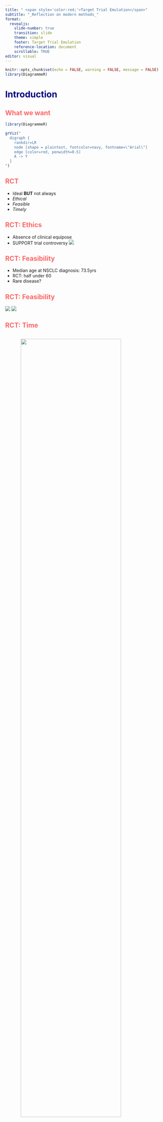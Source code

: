 ```yaml
---
title: " <span style='color:red;'>Target Trial Emulation</span>"
subtitle: "_Reflection on modern methods_" 
format: 
  revealjs:
    slide-number: true
    transition: slide
    theme: simple
    footer: Target Trial Emulation
    reference-location: document
    scrollable: TRUE
editor: visual
---
```


```r
knitr::opts_chunk$set(echo = FALSE, warning = FALSE, message = FALSE)
library(DiagrammeR)
```

# [Introduction]{style="color:navy;"}

## [What we want]{style="color:#FF6666;"}

```r
library(DiagrammeR)

grViz("
  digraph {
    rankdir=LR
    node [shape = plaintext, fontcolor=navy, fontname=\"Arial\"]
    edge [color=red, penwidth=0.5]
    A -> Y
  }
")
```

## [RCT]{style="color:#FF6666;"}

::: {.incremental}
- Ideal **BUT** not always
- _Ethical_
- _Feasible_
- _Timely_
:::

## [RCT: Ethics]{style="color:#FF6666;"}
::: {.incremental}
-   Absence of clinical equipose
-   SUPPORT trial controversy
<img src="img/support.png"/>
:::

## [RCT: Feasibility]{style="color:#FF6666;"}

-   Median age at NSCLC diagnosis: 73.5yrs
-   RCT: half under 60
-   Rare disease?


## [RCT: Feasibility]{style="color:#FF6666;"}
::: {.layout-ncol="2"}
<img src="img/nsclc.png"/>
<img src="img/median.png"/>
:::

## [RCT: Time]{style="color:#FF6666;"}

::: {.column width="100%"}
<img src="img/aa.png" style="display: block; margin: auto; width: 80%; margin-top: 10px;"/>
<br>
- _Later confirmed by randomized trial_
:::

## [Real World Data]{style="color:#FF6666;"}
-   Need for observational Studies...
-   _**BUT**_

## [RWD: Confounding]{style="color:#FF6666;"}
<img src="img/conf.png"/>

## [RWD: Time zero problem]{style="color:#FF6666;"}
-   Eligibility is met(E)
-   Time to start follow up(T0)
-   Assignment (A)

## [RWD: Time zero problem]{style="color:#FF6666;"}
::: {.incremental}
-   Example
-   E: Lung cancer Dx
-   T: Start of Follow-up
-   A: Surgery(Control) assignment
::: 

## [RWD: Time zero problem]{style="color:#FF6666;"}

::: {.column width="100%"}
-   **RCT**
```r
library(ggplot2)
library(grid)

p <- ggplot() + 
  geom_segment(aes(x = 0, y = 0.5, xend = 2.5, yend = 0.5), size = 1, color = "black") +
  geom_rect(aes(xmin = 2.5, xmax = 3.5, ymin = 0.45, ymax = 0.55), color = "black", fill = 'gray', alpha = 0.5) +
  annotate("text", x = 3, y = 0.60, label = "Washout period w/o\nstudy drug use", size = 3, hjust = 0.5) +
  geom_point(aes(x = 3.5, y = 0.5), shape = 15, size = 3, color = "red") +
  annotate("text", x = 3.5, y = 0.65, label = "A", color = "red", size = 5) +
  annotate("text", x = 3.5, y = 0.70, label = "T", color = "blue", size = 5) +
  annotate("text", x = 3.5, y = 0.75, label = "E", color = "black", size = 5) +
  geom_segment(aes(x = 3.5, y = 0.5, xend = 4.8, yend = 0.8), size = 1, color = "red") +  
  geom_segment(aes(x = 3.5, y = 0.5, xend = 4.8, yend = 0.2), size = 1, color = "red") + 
  geom_segment(aes(x = 4.8, y = 0.8, xend = 11.8, yend = 0.8), size = 1, color = "red") +
  geom_segment(aes(x = 4.8, y = 0.2, xend = 11.8, yend = 0.2), size = 1, color = "red") +
  annotate("text", x = 4.9, y = 0.9, label = expression(A[1]), hjust = 0, size = 6, color = "black") +
  annotate("text", x = 4.9, y = 0.1, label = expression(A[2]), hjust = 0, size = 6, color = "black") +
  annotate("text", x = 0.9, y = 0.75, label = "Randomized trial", fontface = "bold", size = 5, color = 'purple') +
  theme_void()
p
```
::: 

## [RWD: Time zero problem]{style="color:#FF6666;"}
::: {.column width="100%"}
-   **Prevalent user bias**
-   E: Cancer
-   T0:Follow up
-   A: Statin assign
```r
library(ggplot2)
library(grid)

p <- ggplot() + 
  geom_segment(aes(x = 0, y = 0.5, xend = 2.5, yend = 0.5), size = 1, color = "black") +
  geom_rect(aes(xmin = 2.5, xmax = 3.5, ymin = 0.45, ymax = 0.55), color = "black", fill = 'gray', alpha = 0.5) +
  annotate("text", x = 3, y = 0.60, label = "Washout period w/o\nstudy drug use", size = 3, hjust = 0.5) +
  geom_point(aes(x = 3.5, y = 0.5), shape = 15, size = 3, color = "red") +
  annotate("text", x = 3.5, y = 0.65, label = "A", color = "red", size = 5) +
  annotate("text", x = 4.9, y = 0.85, label = "T0", color = "blue", size = 6) +
  annotate("text", x = 3.5, y = 0.70, label = "E", color = "black", size = 5) +
  geom_segment(aes(x = 3.5, y = 0.5, xend = 4.8, yend = 0.8), size = 1, color = "red") +  
  geom_segment(aes(x = 3.5, y = 0.5, xend = 4.8, yend = 0.2), size = 1, color = "red") + 
  geom_segment(aes(x = 4.8, y = 0.8, xend = 11.8, yend = 0.8), size = 1, color = "blue") +
  geom_segment(aes(x = 4.8, y = 0.2, xend = 11.8, yend = 0.2), size = 1, color = "blue") +
  annotate("text", x = 4.9, y = 0.9, label = expression(A[1]), hjust = 0, size = 6, color = "black") +
  annotate("text", x = 4.9, y = 0.1, label = expression(A[2]), hjust = 0, size = 6, color = "black") +
  annotate("text", x = 0.9, y = 0.75, label = "T0 after A", fontface = "bold", size = 5, color = 'purple') +
  theme_void()
p
```
::: 

## [RWD: Time zero problem]{style="color:#FF6666;"}
::: {.layout-ncol="2"}
- **HR 0.85(0.82-0.87)**

![](img/nejmprev.png)
![](img/nejmdesign.png)
:::

## [RCT]{style="color:#FF6666;"}
::: {.layout-ncol="1"}
-**HR 1.00(0.93-1.08)**

![](img/meta.png)
:::


## [RWD: Time zero problem]{style="color:#FF6666;"}
::: {.column width="100%"}
-   **Immortal time bias**
-   E: Menopause
-   T0: Start Follow-up
-   A: HRT assignment
```r
library(ggplot2)
library(grid)

p <- ggplot() + 
  geom_segment(aes(x = 0, y = 0.5, xend = 4.5, yend = 0.5), size = 1, color = "black") +
  geom_rect(aes(xmin = 4.5, xmax = 5.5, ymin = 0.45, ymax = 0.55), color = "black", fill = 'gray', alpha = 0.5) +
  annotate("text", x = 5, y = 0.60, label = "Washout period w/o\nstudy drug use", size = 3, hjust = 0.5) +
  geom_point(aes(x = 3.5, y = 0.5), shape = 15, size = 3, color = "red") +
  annotate("text", x = 3.5, y = 0.65, label = "T0", color = "blue", size = 5) +
  annotate("text", x = 4.9, y = 0.85, label = "A", color = "red", size = 6) +
  annotate("text", x = 3.5, y = 0.70, label = "E", color = "black", size = 5) +
  geom_segment(aes(x = 3.5, y = 0.5, xend = 4.8, yend = 0.8), size = 1, color = "blue") +  
  geom_segment(aes(x = 3.5, y = 0.5, xend = 4.8, yend = 0.2), size = 1, color = "blue") + 
  geom_segment(aes(x = 4.8, y = 0.8, xend = 11.8, yend = 0.8), size = 1, color = "red") +
  geom_segment(aes(x = 4.8, y = 0.2, xend = 11.8, yend = 0.2), size = 1, color = "red") +
  annotate("text", x = 4.9, y = 0.9, label = expression(A[1]), hjust = 0, size = 6, color = "black") +
  annotate("text", x = 4.9, y = 0.1, label = expression(A[2]), hjust = 0, size = 6, color = "black") +
  annotate("text", x = 0.9, y = 0.75, label = "A after T0", fontface = "bold", size = 5, color = 'purple') +
  theme_void()
p
```
::: 

## [RWD: Time zero problem]{style="color:#FF6666;"}
::: {.layout-ncol="1"}
-   **RR 0.61 (0.52-0.71)**
<img src="img/hrt.png"/>
-   _“Women were asked about use and duration of hormone therapy after menopause.(Updated biennially)”_
:::

## [RCT]{style="color:#FF6666;"}
::: {.layout-ncol="1"}
-   **HR 1.23 (0.99-1.53)**
<img src="img/hrtnejm.png"/>
:::

# [Target Trial Emulation]{style="color:navy;"}

## [Back to Question]{style="color:#FF6666;"}

```r
library(DiagrammeR)
grViz("
  digraph {
    rankdir=LR
    node [shape = plaintext, fontcolor=navy, fontname=\"Arial\"]
    edge [color=red, penwidth=0.5]
    A -> Y
  }
")
```

## [How about?]{style="color:#FF6666;"}
<br>
-   Emulate RCT to avoid bias!

## [Key components of protocol]{style="color:#FF6666;"}
-   Eligibility criteria
-   Start and End of F/U
-   Treatment strategies
-   Outcomes of interest
-   Casual contrast
-   Data Analysis plan

## [TTE: Treatment strategies]{style="color:#FF6666;"}
::: {.container}

<img src="img/ideal.png" style="width:80%; display:block; margin: 0 auto;"/>


::: {.text-center}
- **E:** eGFR < 30
- **Group A:** eGFR 10-14
- **Group B:** eGFR 5-7
- *Before trial, observational studies investigating this causal question showed a strong survival advantage for late dialysis start*
:::

:::

## [TTE: Treatment strategies]{style="color:#FF6666;"}
::: {.incremental}
-   Lets consider Observational trial
-   **Can we assign Individual to Unique strategies?**
-   Ex) Individual with _eGFR 16_ at FU 1month
-   Strategy A or B?
:::

## [TTE: CloneCensor Weight method]{style="color:#FF6666;"}
::: {.incremental}
-   Why not All?
-   Double allocation: prevents bias of random assignment
-   Just Clone and censor
<img src="img/ccw.png"/>
:::


## [TTE: Clone Censor Weight method]{style="color:#FF6666;"}
```r
library(flextable)
data <- data.frame(
  Specific_Analysis = c("Randomized IDEAL trial", "Target trial emulation analysis", 
                        "Common but biased analysis 1", "Common but biased analysis 2"),
  Correct_Study_Design = c("Yes", "Yes", "No", "No"),
  Biases_Introduced = c("—", "—", "Selection bias (depletion of susceptibles), lead time bias", 
                        "Immortal time bias"),
  Confounding_Adjustment_Necessary = c("No", "Yes", "Yes", "Yes"),
  Hazard_Ratio_CI = c("1.04 (0.83 to 1.30)", "0.96 (0.94 to 0.99)", 
                      "1.58 (1.19 to 1.78)", "1.46 (1.19 to 1.78)")
)
colnames(data) <- gsub("_", " ", colnames(data))  # non-breaking space (alt+0160 on Windows)
ft <- flextable(data) %>%
  set_header_labels(`Specific Analysis` = "Specific Analysis",
                    `Correct Study Design` = "Correct Study Design",
                    `Biases Introduced` = "Biases Introduced",
                    `Confounding Adjustment Necessary` = "Confounding Adjustment Necessary",
                    `Hazard Ratio CI` = "Hazard Ratio (95% CI)") %>%
  autofit()
ft
```
## [TTE: Is there Immediate Assignment?]{style="color:#FF6666;"}
::: {.incremental}
-   Do we recieve surgery at the moment diagnosed?
-   No
-   Grace period!
-   _Real world: investigators need to define grace period after time zero during which initiation is still considered to be immediate_
:::

## [TTE: Is there Immediate Assignment?]{style="color:#FF6666;"}
::: {.incremental}
-   If 6 months: surgery at 1 month, 3month <br> -\> Can be on Tx group!
-   Redefinition of intervention(Ex. Control vs Surgery in 6M)
-   Death/FU loss before 6 month?
:::

## [TTE: Clone censor weight with grace period]{style="color:#FF6666;"}
<img src="img/lancethead.png"/>

## [TTE: Clone censor weight with grace period]{style="color:#FF6666;"}
<img src="img/ccw2.png"/>

## [TTE: Clone censor weight with grace period]{style="color:#FF6666;"}
<img src="img/ccw3.png"/>

## [TTE: Clone censor weight with grace period]{style="color:#FF6666;"}
<img src="img/ccw4.png"/>

## [TTE: Censor Induces Selection Bias!]{style="color:#FF6666;"}
<img src="img/wt.png"/>

## [TTE: Censor Induces Selection Bias!]{style="color:#FF6666;"}
<img src="img/tram.png"/>

## [TTE: Censor Induces Selection Bias!]{style="color:#FF6666;"}
<img src="img/fal.png"/>
<img src="img/pral.png"/>

## [TTE: Censor Induces Selection Bias!]{style="color:#FF6666;"}
<img src="img/psformula.png"/>

## [TTE: Time zero problem]{style="color:#FF6666;"}
-   Individuals included in analysis multiple times
-   Bootstrap

## [TTE: Time zero problem]{style="color:#FF6666;"}
-   Non-unique choice of time-zero
-   Ex) HRT among postmenopausal women with no use of HRT for previous 2 years
-   Solution?

## [ITT: is it possible?]{style="color:#FF6666;"}

-   Closest Analog: Comparison of initiation strategy
-   If RCT?: All people not taking treatment at baseline-\>goes to same group
-   If initiation occurs shorly after assignment to treatment-\> observation analogue roughly preserves key feature


## [TTE: Time zero problem]{style="color:#FF6666;"}

-   First eligible time
-   Randomly chose eligible time
-   Every eligible time: Multiple sequential trial



# [Multiple Sequential Trial Emulation]{style="color:navy;"}
